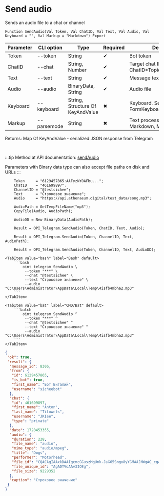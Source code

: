 ﻿---
sidebar_position: 4
description: Send audio and other functions to work with Telegram in the Open Integration Package, a free open-source integration library for 1C:Enterprise 8, OneScript and CLI
keywords: [1C, 1С, 1С:Enterprise, 1С:Enterprise 8.3, API, Integration, Services, Exchange, OneScript, CLI, Telegram]
---


# Send audio
 Sends an audio file to a chat or channel



`Function SendAudio(Val Token, Val ChatID, Val Text, Val Audio, Val Keyboard = "", Val Markup = "Markdown") Export`

  | Parameter | CLI option | Type | Required | Description |
  |-|-|-|-|-|
  | Token | --token | String | &#x2714; | Bot token |
  | ChatID | --chat | String, Number | &#x2714; | Target chat ID or ChatID*TopicID |
  | Text | --text | String | &#x2714; | Message text |
  | Audio | --audio | BinaryData, String | &#x2714; | Audio file |
  | Keyboard | --keyboard | String, Structure Of KeyAndValue | &#x2716; | Keyboard. See FormKeyboardFromButtonArray |
  | Markup | --parsemode | String | &#x2716; | Text processing type (HTML, Markdown, MarkdownV2) |

  
  Returns:  Map Of KeyAndValue - serialized JSON response from Telegram

<br/>

:::tip
Method at API documentation: [sendAudio](https://core.telegram.org/bots/api#sendaudio)

Parameters with Binary data type can also accept file paths on disk and URLs
:::
<br/>



```bsl title="1C:Enterprise/OneScript code example"
    Token     = "6129457865:AAFyzNYOAFbu...";
    ChatID    = "461699897";
    ChannelID = "@testsichee";
    Text      = "Строковое значение";
    Audio     = "https://api.athenaeum.digital/test_data/song.mp3";

    AudioPath = GetTempFileName("mp3");
    CopyFile(Audio, AudioPath);

    AudioDD = New BinaryData(AudioPath);

    Result = OPI_Telegram.SendAudio(Token, ChatID, Text, Audio);

    Result = OPI_Telegram.SendAudio(Token, ChannelID, Text, AudioPath);

    Result = OPI_Telegram.SendAudio(Token, ChannelID, Text, AudioDD);
```
 

 <Tabs>
  
    <TabItem value="bash" label="Bash" default>
        ```bash
            oint telegram SendAudio \
             --token "***" \
             --chat "@testsichee" \
             --text "Строковое значение" \
             --audio "C:\Users\Administrator\AppData\Local\Temp\4isfb4mbha2.mp3"
        ```
    </TabItem>
  
    <TabItem value="bat" label="CMD/Bat" default>
        ```batch
            oint telegram SendAudio ^
             --token "***" ^
             --chat "@testsichee" ^
             --text "Строковое значение" ^
             --audio "C:\Users\Administrator\AppData\Local\Temp\4isfb4mbha2.mp3"
        ```
    </TabItem>
</Tabs>


```json title="Result"
{
 "ok": true,
 "result": {
  "message_id": 8306,
  "from": {
   "id": 6129457865,
   "is_bot": true,
   "first_name": "Бот Виталий",
   "username": "sicheebot"
  },
  "chat": {
   "id": 461699897,
   "first_name": "Anton",
   "last_name": "Titowets",
   "username": "JKIee",
   "type": "private"
  },
  "date": 1728453355,
  "audio": {
   "duration": 228,
   "file_name": "audio",
   "mime_type": "audio/mpeg",
   "title": "Dogs",
   "performer": "Motorhead",
   "file_id": "CQACAgIAAxkDAAIgcmcGGuszMgUnk-JaG65Sngu8yYGMAAJNWgAC_cg4SEo4WdCQr5DQNgQ",
   "file_unique_id": "AgADTVoAAv3IOEg",
   "file_size": 9229352
  },
  "caption": "Строковое значение"
 }
}
```
